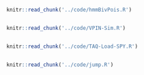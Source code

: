 \chapter{Appendix 2: R Code Used in this Project}

\section*{EM Estimation of Bivariate Poisson HMM Parameters}

```r
knitr::read_chunk('../code/hmmBivPois.R')
```

```r
```

\newpage
\section*{Monte-Carlo Simulation of Volume Buckets}

```r
knitr::read_chunk('../code/VPIN-Sim.R')
```

```r
```

\newpage
\section*{Data Loading and Cleansing of NYSE TAQ Data}

```r
knitr::read_chunk('../code/TAQ-Load-SPY.R')
```

```r
```

\newpage
\section*{Jump method to Identify Number of Clusters using K-Means}

```r
knitr::read_chunk('../code/jump.R')
```

```r
```
